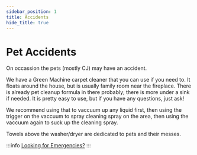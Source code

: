 ```yaml
---
sidebar_position: 1
title: Accidents
hide_title: true
---
```


# Pet Accidents

On occassion the pets (mostly CJ) may have an accident. 

We have a Green Machine carpet cleaner that you can use if you need to. It floats around the house, but is usually family room near the fireplace. There is already pet cleanup formula in there probably; there is more under a sink if needed. It is pretty easy to use, but if you have any questions, just ask!

We recommend using that to vaccuum up any liquid first, then using the trigger on the vaccuum to spray cleaning spray on the area, then using the vaccuum again to suck up the cleaning spray.

Towels above the washer/dryer are dedicated to pets and their messes.

:::info [Looking for Emergencies?](/docs/emergency)
:::

